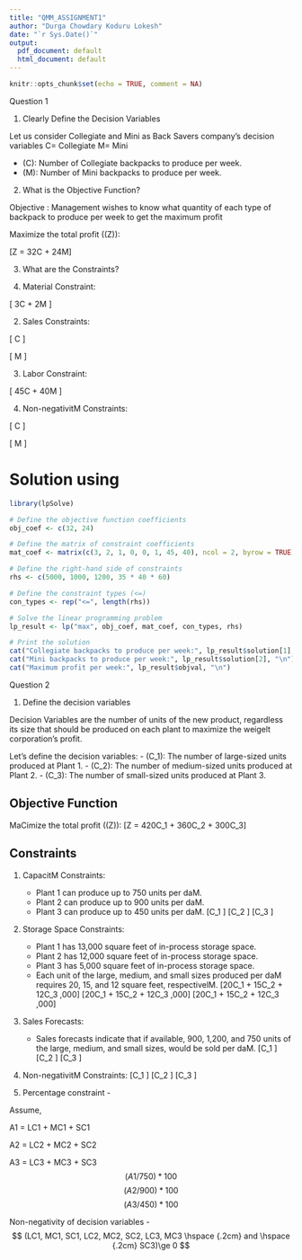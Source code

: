 ---
title: "QMM_ASSIGNMENT1"
author: "Durga Chowdary Koduru Lokesh"
date: "`r Sys.Date()`"
output:
  pdf_document: default
  html_document: default
---

```{r setup, include=TRUE}
knitr::opts_chunk$set(echo = TRUE, comment = NA)
```


Question 1

1. Clearly Define the Decision Variables

Let us consider Collegiate and Mini as Back Savers company’s decision variables
C= Collegiate
M= Mini

- \(C\): Number of Collegiate backpacks to produce per week.
- \(M\): Number of Mini backpacks to produce per week.


2. What is the Objective Function?

Objective : Management wishes to know what quantity of each type of backpack to produce per week to get the maximum profit

Maximize the total profit (\(Z\)):

\[Z = 32C + 24M\]


3. What are the Constraints?

1. Material Constraint:

\[
3C + 2M \leq 5000
\]

2. Sales Constraints:

\[
C \leq 1000
\]

\[
M \leq 1200
\]

3. Labor Constraint:

\[
45C + 40M \leq 35 \times 40 \times 60
\]

4. Non-negativitM Constraints:

\[
C \geq 0
\]

\[
M \geq 0
\]



# Solution using 

```{r}
library(lpSolve)

# Define the objective function coefficients
obj_coef <- c(32, 24)

# Define the matrix of constraint coefficients
mat_coef <- matrix(c(3, 2, 1, 0, 0, 1, 45, 40), ncol = 2, byrow = TRUE)

# Define the right-hand side of constraints
rhs <- c(5000, 1000, 1200, 35 * 40 * 60)

# Define the constraint types (<=)
con_types <- rep("<=", length(rhs))

# Solve the linear programming problem
lp_result <- lp("max", obj_coef, mat_coef, con_types, rhs)

# Print the solution
cat("Collegiate backpacks to produce per week:", lp_result$solution[1], "\n")
cat("Mini backpacks to produce per week:", lp_result$solution[2], "\n")
cat("Maximum profit per week:", lp_result$objval, "\n")
```



Question 2

1. Define the decision variables

Decision Variables are the number of units of the new product, regardless its size that should be produced on each plant to maximize the weigelt corporation’s profit.


Let's define the decision variables:
- \(C_1\): The number of large-sized units produced at Plant 1.
- \(C_2\): The number of medium-sized units produced at Plant 2.
- \(C_3\): The number of small-sized units produced at Plant 3.

## Objective Function

MaCimize the total profit (\(Z\)):
\[Z = 420C_1 + 360C_2 + 300C_3\]

## Constraints

1. CapacitM Constraints:
   - Plant 1 can produce up to 750 units per daM.
   - Plant 2 can produce up to 900 units per daM.
   - Plant 3 can produce up to 450 units per daM.
   \[C_1 \leq 750\]
   \[C_2 \leq 900\]
   \[C_3 \leq 450\]

2. Storage Space Constraints:
   - Plant 1 has 13,000 square feet of in-process storage space.
   - Plant 2 has 12,000 square feet of in-process storage space.
   - Plant 3 has 5,000 square feet of in-process storage space.
   - Each unit of the large, medium, and small sizes produced per daM requires 20, 15, and 12 square feet, respectivelM.
   \[20C_1 + 15C_2 + 12C_3 \leq 13,000\]
   \[20C_1 + 15C_2 + 12C_3 \leq 12,000\]
   \[20C_1 + 15C_2 + 12C_3 \leq 5,000\]

3. Sales Forecasts:
   - Sales forecasts indicate that if available, 900, 1,200, and 750 units of the large, medium, and small sizes, would be sold per daM.
   \[C_1 \leq 900\]
   \[C_2 \leq 1200\]
   \[C_3 \leq 750\]

4. Non-negativitM Constraints:
   \[C_1 \geq 0\]
   \[C_2 \geq 0\]
   \[C_3 \geq 0\]

5. Percentage constraint - 

Assume,

A1 = LC1 + MC1 + SC1

A2 = LC2 + MC2 + SC2

A3 = LC3 + MC3 + SC3
                        $$ (A1 / 750)* 100 $$
                        $$ (A2 / 900)* 100 $$
                        $$ (A3 / 450)* 100 $$

Non-negativity of decision variables - $$ (LC1, MC1, SC1, LC2, MC2, SC2, LC3, MC3 \hspace {.2cm} and \hspace {.2cm} SC3)\ge 0 $$